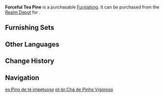{{Furnishing Infobox
|id             = 373205
|image          = Item Forceful Tea Pine.png
|category       = Landscape
|subcategory    = Terrace
|quality        = 2
|adeptal_energy = 10
|load           = 70
|reduced_load   = 70
|description    = A tree with sea-blue and tea-like colors that has a unique appearance like unto a hurried person lifting a heavy load, hence its nickname, the "Forceful Tea Pine."
|source1        = [[Realm Depot]]
}}
'''Forceful Tea Pine''' is a purchasable [[Furnishing]]. It can be purchased from the [[Realm Depot]] for {{Item|Realm Currency|30|x=40}}.

==Furnishing Sets==
{{Craft Usage}}

==Other Languages==
{{Other Languages
|default_hidden = 1
|en      = Forceful Tea Pine
|zhs     = 「祗力松茶」
|zhs_rm  = "Zhīlì Sōngchá"
|zht     = 「祗力松茶」
|zht_rm  = "Zhīlì Sōngchá"
|ja      = 「力士松」
|ja_rm   = "Rikishi Matsu"
|ko      = 「애쓰는 소나무」
|ko_rm   = "Aesseuneun Sonamu"
|es      = Pino de té impetuoso
|fr      = Pin énergique de thé
|ru      = Сильная чайная сосна
|th      = "ต้นสนชาทรงพลัง"
|th_rm   = 
|vi      = Trà Thông Mạnh Mẽ
|de      = „Kraftvolle Teekiefer“
|id      = Pinus Teh Terburu-Buru
|pt      = Chá de Pinho Vigoroso
|tr      = Kudretli Çay Çamı
|it      = Pino del tè gagliardo
}}

==Change History==
{{Change History|2.2}}

==Navigation==
{{Furnishing Navbox|exterior}}

[[es:Pino de té impetuoso]]
[[pt-br:Chá de Pinho Vigoroso]]